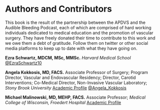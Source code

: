 # Authors and Contributors {.unnumbered}

This book is the result of the partnership between the APDVS and the Audible Bleeding Podcast, each of which are comprised of hard working individuals dedicated to medical education and the promotion of vascular surgery. They have freely donated their time to contribute to this work and we owe them a debt of gratitude. Follow them on twitter or other social media platforms to keep up to date with what they have going on.

**Ezra Schwartz, MDCM, MSc, MMSc.** *Harvard Medical School* [\@EzraSchwartz10](https://twitter.com/EzraSchwartz10)

**Angela Kokkosis, MD, FACS.** Associate Professor of Surgery; Program Director, Vascular and Endovascular Residency; Director, Carotid Interventions; Co-Medical Director, Non-Invasive Vascular Laboratory; *Stony Brook University* [Academic Profile](https://renaissance.stonybrookmedicine.edu/surgery/people/faculty/dr-angela-a-kokkosis) [\@Angela_Kokkosis](https://twitter.com/Angela_Kokkosis)

**Michael Malinowski, MD, MEHP, FACS.** Associate Professor; *Medical College of Wisconsin, Froedert Hospital* [Academic Profile](https://www.froedtert.com/doctors/michael-malinowski-1316100860)
